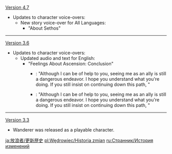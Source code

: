 {{Change History/Header}}
[[Version 4.7]]
*Updates to character voice-overs:
** New story voice-over for All Languages:
*** "About Sethos"
----
[[Version 3.6]]
* Updates to character voice-overs:
** Updated audio and text for English:
*** "Feelings About Ascension: Conclusion"
**** {{Color|Old}}: "Although I can be of help to you, seeing me as an ally is still a dangerous endeavor. I hope you understand what you're doing. If you still insist on continuing down this path, {{Color|Old|then don't stand in my way.}}"
**** {{Color|New}}: "Although I can be of help to you, seeing me as an ally is still a dangerous endeavor. I hope you understand what you're doing. If you still insist on continuing down this path, {{Color|New|then let me lead the way.}}"
----
[[Version 3.3]]
* Wanderer was released as a playable character.
<noinclude>
[[ja:放浪者/更新歴史]]
[[pl:Wędrowiec/Historia zmian]]
[[ru:Странник/История изменений]]
</noinclude>